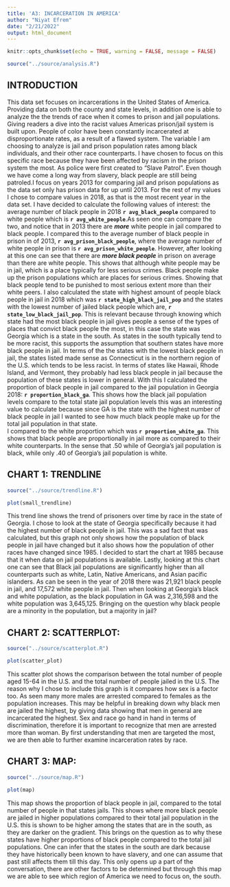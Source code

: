 ```yaml
---
title: 'A3: INCARCERATION IN AMERICA'
author: "Niyat Efrem"
date: "2/21/2022"
output: html_document
---
```


```r
knitr::opts_chunk$set(echo = TRUE, warning = FALSE, message = FALSE)
```

```r
source("../source/analysis.R")
```

## **INTRODUCTION** 
This data set focuses on incarcerations in the United States of America. Providing
data on both the county and state levels, in addition one is able to analyze the
the trends of race when it comes to prison and jail populations. Giving readers a dive into the racist values Americas prison/jail system is built upon. People of color have been constantly incarcerated at disproportionate rates, as a result of a flawed system. The variable I am choosing to analyze is jail and prison population rates among black individuals, and their other race counterparts. I have chosen to focus on this specific race because they have been affected by racism in the prison system the most. As police were first created to "Slave Patrol". Even though we have come a long way from slavery, black people are still being patroled.I focus on years 2013 for comparing jail and prison populations as the data set only has prison data for up until 2013. For the rest of my values I chose to compare values in 2018, as that is the most recent year in the data set. I have decided to calculate the following values of interest: the average number of black people in 2018 **`r avg_black_people`** compared to white people which is **`r avg_white_people`**.As seen one can compare the two, and notice that in 2013 there are **_more_** white people in jail compared to black people. I compared this to the average number of black people in prison in of 2013, **`r avg_prison_black_people`**, where the average number of white people in prison is **`r avg_prison_white_people`**. However, after looking at this one can see that there are **_more black people_** in prison on average than there are white people. This shows that although white people may be in jail, which is a place typically for less serious crimes. Black people make up the prison populations which are places for serious crimes. Showing that black people tend to be punished to most serious extent more than their white peers. I also calculated the state with highest amount of people black people in jail in 2018 which was **`r state_high_black_jail_pop`** and the states with the lowest number of jailed black people which are, **`r state_low_black_jail_pop`**. This is relevant because through knowing which state had the most black people in jail gives people a sense of the types of places that convict black people the most, in this case the state was Georgia which is a state in the south. As states in the south typically tend to be more racist, this supports the assumption that southern states have more black people in jail. In terms of the the states with the lowest black people in jail, the states listed made sense as Connecticut is in the northern region of the U.S. which tends to be less racist. In terms of states like Hawaii, Rhode Island, and Vermont, they probably had less black people in jail because the population of these states is lower in general. With this I calculated the proportion of black people in jail compared to the jail population in Georgia 2018: **`r proportion_black_ga`**. This shows how the black jail population levels compare to the total state jail population levels this was an interesting value to calculate because since GA is the state with the highest number of black people in jail I wanted to see how much black people make up for the total jail population in that state.  
I compared to the white proportion which was **`r proportion_white_ga`**. This shows that black people are proportionally in jail more as compared to their white counterparts. In the sense that .50 while of Georgia's jail population is black, while only .40 of Georgia's jail population is white. 

## **CHART 1: TRENDLINE**
```r
source("../source/trendline.R")
```

```r
plot(small_trendline)
```

This trend line shows the trend of prisoners over time by race in the state of Georgia. I chose to look at the state of Georgia specifically because it had the highest number of black people in jail. This was a sad fact that was calculated, but this graph not only shows how the population of black people in jail have changed but it also shows how the population of other races have changed since 1985. I decided to start the chart at 1985 because that it when data on jail populations is available. Lastly, looking at this chart one can see that Black jail populations are significantly higher than all counterparts such as white, Latin, Native Americans, and Asian pacific islanders. As can be seen in the year of 2018 there was 21,921 black people in jail, and 17,572 white people in jail. Then when looking at Georgia's black and white population, as the black population in GA was 2,316,598 and the white population was 3,645,125. Bringing on the question why black people are a minority in the population, but a majority in jail?

## **CHART 2: SCATTERPLOT**:
```r
source("../source/scatterplot.R")
```

```r
plot(scatter_plot)
```


This scatter plot shows the comparison between the total number of people aged 15-64 in the U.S. and the total number of people jailed in the U.S. The reason why I chose to include this graph is it compares how sex is a factor too. As seen many more males are arrested compared to females as the population increases. This may be helpful in breaking down why black men are jailed the highest, by giving data showing that men in general are incarcerated the highest. Sex and race go hand in hand in terms of discrimination, therefore it is important to recognize that men are arrested more than woman. By first understanding that men are targeted the most, we are then able to further examine incarceration rates by race.  

## **CHART 3: MAP**:
```r
source("../source/map.R")
```

```r
plot(map)
```


This map shows the proportion of black people in jail, compared to the total number of people in that states jails. This shows where more black people are jailed in higher populations compared to their total jail population in the U.S. this is shown to be higher among the states that are in the south, as they are darker on the gradient. This brings on the question as to why these states have higher proportions of black people compared to the total jail populations. One can infer that the states in the south are dark because they have historically been known to have slavery, and one can assume that past still affects them till this day. This only opens up a part of the conversation, there are other factors to be determined but through this map we are able to see which region of America we need to focus on, the south.            


